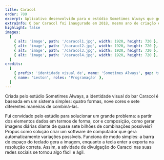 ```yaml
---
title: Caracol
order: 700
excerpt: Aplicativo desenvolvido para o estúdio Sometimes Always que gera imagens para a comunicação do bar de maneira aleatória e automática. 
extraInfo: O bar Caracol foi inaugurado em 2018, mesmo ano de criação do aplicativo, que é usado até hoje. Essa identidade visual foi premiada no Latin American Design Awards com ouro em branding.<br /><br />[Instagram](instagram.com/caracolbar)
highlight: false
images:
  [
    { alt: 'image', path: '/caracol1.jpg', width: 1920, height: 720 },
    { alt: 'image', path: '/caracol2.jpg', width: 1920, height: 720 },
    { alt: 'image', path: '/caracol3.jpg', width: 1920, height: 720 },
    { alt: 'image', path: '/caracol4.jpg', width: 1920, height: 720 },
  ]
credits:
  [
    { prefix: 'identidade visual de', name: 'Sometimes Always', gap: true },
    { name: 'Leston', roles: 'Programação' },
  ]
---
```

Criada pelo estúdio Sometimes Always, a identidade visual do bar Caracol é baseada em um sistema simples: quatro formas, nove cores e sete diferentes maneiras de combiná-las.

Fui convidado pelo estúdio para solucionar um grande problema: a partir dos elementos dados em termos de forma, cor e composição, como gerar imagens diárias diante de quase sete bilhões de combinações possíveis? Propus como solução criar um software de computador que gera automaticamente variações possíveis. Funciona de modo simples: a barra de espaço do teclado gera a imagem, enquanto a tecla enter a exporta na resolução correta. Assim, a atividade de divulgação do Caracol nas suas redes sociais se tornou algo fácil e ágil.
